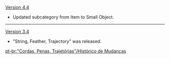 {{Change History/Header}}
[[Version 4.4]]
* Updated subcategory from Item to Small Object.
----
[[Version 3.4]]
* "String, Feather, Trajectory" was released.
<noinclude>
[[pt-br:"Cordas, Penas, Trajetórias"/Histórico de Mudanças]]
</noinclude>